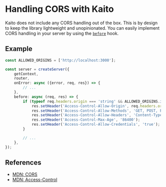 # Handling CORS with Kaito

Kaito does not include any CORS handling out of the box. This is by design to keep the library lightweight and unopinionated. You can easily implement CORS handling in your server by using the [`before`](/documentation/server#beforeafter) hook.

## Example

```ts
const ALLOWED_ORIGINS = ['http://localhost:3000'];

const server = createServer({
	getContext,
	router,
	onError: async ({error, req, res}) => {
		// ...
	},
	before: async (req, res) => {
		if (typeof req.headers.origin === 'string' && ALLOWED_ORIGINS.includes(req.headers.origin)) {
			res.setHeader('Access-Control-Allow-Origin', req.headers.origin);
			res.setHeader('Access-Control-Allow-Methods', 'GET, POST, PUT, DELETE, OPTIONS');
			res.setHeader('Access-Control-Allow-Headers', 'Content-Type, Authorization');
			res.setHeader('Access-Control-Max-Age', '86400');
			res.setHeader('Access-Control-Allow-Credentials', 'true');
		}

		// ...
	},
});
```

## References

- [MDN: CORS](https://developer.mozilla.org/en-US/docs/Web/HTTP/CORS)
- [MDN: Access-Control](https://developer.mozilla.org/en-US/docs/Web/HTTP/Headers/Access-Control-Allow-Origin)
